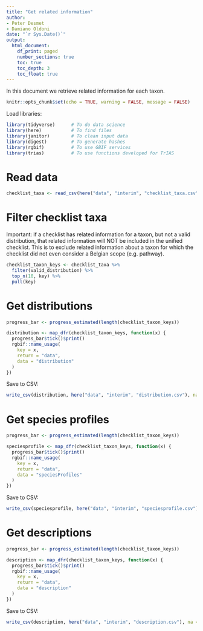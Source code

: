 ```yaml
---
title: "Get related information"
author:
- Peter Desmet
- Damiano Oldoni
date: "`r Sys.Date()`"
output:
  html_document:
    df_print: paged
    number_sections: true
    toc: true
    toc_depth: 3
    toc_float: true
---
```


In this document we retrieve related information for each taxon.

```r
knitr::opts_chunk$set(echo = TRUE, warning = FALSE, message = FALSE)
```

Load libraries:

```r
library(tidyverse)      # To do data science
library(here)           # To find files
library(janitor)        # To clean input data
library(digest)         # To generate hashes
library(rgbif)          # To use GBIF services
library(trias)          # To use functions developed for TrIAS
```

# Read data

```r
checklist_taxa <- read_csv(here("data", "interim", "checklist_taxa.csv"))
```

# Filter checklist taxa

Important: if a checklist has related information for a taxon, but not a valid distribution, that related information will NOT be included in the unified checklist. This is to exclude related information about a taxon for which the checklist did not even consider a Belgian scope (e.g. pathway).

```r
checklist_taxon_keys <- checklist_taxa %>%
  filter(valid_distribution) %>%
  top_n(10, key) %>%
  pull(key)
```

# Get distributions

```r
progress_bar <- progress_estimated(length(checklist_taxon_keys))

distribution <- map_dfr(checklist_taxon_keys, function(x) {
  progress_bar$tick()$print()
  rgbif::name_usage(
    key = x,
    return = "data",
    data = "distribution"
  )
})
```

Save to CSV:

```r
write_csv(distribution, here("data", "interim", "distribution.csv"), na = "")
```

# Get species profiles

```r
progress_bar <- progress_estimated(length(checklist_taxon_keys))

speciesprofile <- map_dfr(checklist_taxon_keys, function(x) {
  progress_bar$tick()$print()
  rgbif::name_usage(
    key = x,
    return = "data",
    data = "speciesProfiles"
  )
})
```

Save to CSV:

```r
write_csv(speciesprofile, here("data", "interim", "speciesprofile.csv"), na = "")
```

# Get descriptions

```r
progress_bar <- progress_estimated(length(checklist_taxon_keys))

description <- map_dfr(checklist_taxon_keys, function(x) {
  progress_bar$tick()$print()
  rgbif::name_usage(
    key = x,
    return = "data",
    data = "description"
  )
})
```

Save to CSV:

```r
write_csv(description, here("data", "interim", "description.csv"), na = "")
```
